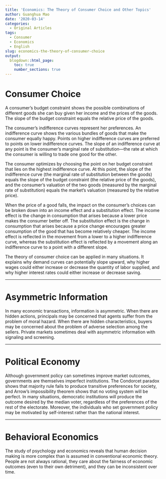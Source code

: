 ```yaml
---
title: 'Economics: The Theory of Consumer Choice and Other Topics'
author: Guanghua Mao
date: '2020-03-14'
categories:
  - Original Articles
tags:
  - Consumer
  - Economics
  - English
slug: economics-the-theory-of-consumer-choice
output:
  blogdown::html_page:
    toc: true
    number_sections: true
---
```


# Consumer Choice

A consumer’s budget constraint shows the possible combinations of different goods she can buy given her income and the prices of the goods. The slope of the budget constraint equals the relative price of the goods.

The consumer’s indifference curves represent her preferences. An indifference curve shows the various bundles of goods that make the consumer equally happy. Points on higher indifference curves are preferred to points on lower indifference curves. The slope of an indifference curve at any point is the consumer’s marginal rate of substitution—the rate at which the consumer is willing to trade one good for the other. 

The consumer optimizes by choosing the point on her budget constraint that lies on the highest indifference curve. At this point, the slope of the indifference curve (the marginal rate of substitution between the goods) equals the slope of the budget constraint (the relative price of the goods), and the consumer’s valuation of the two goods (measured by the marginal rate of substitution) equals the market’s valuation (measured by the relative price).

When the price of a good falls, the impact on the consumer’s choices can be broken down into an income effect and a substitution effect. The income effect is the change in consumption that arises because a lower price makes the consumer better off. The substitution effect is the change in consumption that arises because a price change encourages greater consumption of the good that has become relatively cheaper. The income effect is reflected in the movement from a lower to a higher indifference curve, whereas the substitution effect is reflected by a movement along an indifference curve to a point with a different slope.

The theory of consumer choice can be applied in many situations. It explains why demand curves can potentially slope upward, why higher wages could either increase or decrease the quantity of labor supplied, and why higher interest rates could either increase or decrease saving.

---

# Asymmetric Information

In many economic transactions, information is asymmetric. When there are hidden actions, principals may be concerned that agents suffer from the problem of moral hazard. When there are hidden characteristics, buyers may be concerned about the problem of adverse selection among the sellers. Private markets sometimes deal with asymmetric information with signaling and screening.

---

# Political Economy

Although government policy can sometimes improve market outcomes, governments are themselves imperfect institutions. The Condorcet paradox shows that majority rule fails to produce transitive preferences for society, and Arrow’s impossibility theorem shows that no voting system will be perfect. In many situations, democratic institutions will produce the outcome desired by the median voter, regardless of the preferences of the rest of the electorate. Moreover, the individuals who set government policy may be motivated by self-interest rather than the national interest. 

---

# Behavioral Economics

The study of psychology and economics reveals that human decision making is more complex than is assumed in conventional economic theory. People are not always rational, they care about the fairness of economic outcomes (even to their own detriment), and they can be inconsistent over time.
































